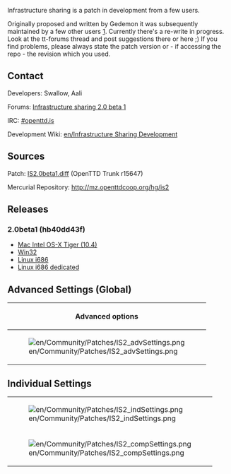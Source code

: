{{en/Current}}
{{en/Warning|Savegames which are created with this branch might no longer work in subsequent versions. They will for sure not work in trunk, even after cargodest has been merged into trunk<br>Also, please bear in mind that savegames from trunk might not work in the patched version}}

Infrastructure sharing is a patch in development from a few users.

Originally proposed and written by Gedemon it was subsequently maintained by a few other users [http://www.tt-forums.net/viewtopic.php?f=33&t=37455]. Currently there's a re-write in progress. Look at the tt-forums thread and post suggestions there or here ;) If you find problems, please always state the patch version or - if accessing the repo - the revision which you used. 

==Contact==
Developers: Swallow, Aali

Forums: [http://www.tt-forums.net/viewtopic.php?f=33&t=42254 Infrastructure sharing 2.0 beta 1]

IRC: [irc://irc.oftc.net/openttd.is #openttd.is]

Development Wiki: [[en/Infrastructure Sharing Development]]

==Sources==
Patch: [http://www.tt-forums.net/download/file.php?id=107263 IS2.0beta1.diff] (OpenTTD Trunk r15647)

Mercurial Repository: http://mz.openttdcoop.org/hg/is2
==Releases==
===2.0beta1 (hb40dd43f)===
* [http://www.tt-forums.net/download/file.php?id=107264 Mac Intel OS-X Tiger (10.4)]
* [http://www.tt-forums.net/download/file.php?id=107266 Win32]
* [http://www.tt-forums.net/download/file.php?id=107268 Linux i686]
* [http://www.tt-forums.net/download/file.php?id=107899 Linux i686 dedicated]

==Advanced Settings (Global)==
{| border = "1"
!colspan="4"| Advanced options
|-
| rowspan="11" |[[File:en/Community/Patches/IS2 advSettings.png]] ||'''Option''' (sharing.) || '''Default''' || '''Description'''
|-
| enable_sharing || false || enables sharing feature
|-
| individual_allowed || false || enable individual settings (see next 2 images
|-
| new_individual_delay || 12 || delay (in months) until individual changes take effect
|-
| rail_sharing || none || enables sharing of rail, +depot, +station or all
|-
| road_sharing || false || enables road stops and depot sharing
|-
| water_sharing || false || enables docks and ship depot sharing
|-
| rail_fee || 100 || monthly fee per tile ?
|-
| road_fee || 100 || road stops fee per day
|-
| water_fee || 100 || daily fee for docks
|-
| air_fee || 100 || daily fee for airports
|}

==Individual Settings==
{|
|-
| [[File:en/Community/Patches/IS2 indSettings.png]]
|- 
| [[File:en/Community/Patches/IS2 compSettings.png]]
|}
